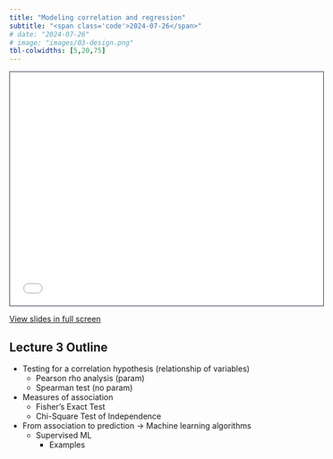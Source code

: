 ```yaml
---
title: "Modeling correlation and regression"
subtitle: "<span class='code'>2024-07-26</span>"
# date: "2024-07-26"
# image: "images/03-design.png"
tbl-colwidths: [5,20,75]
---
```


<!-- Shortcode for embedding a Quarto RevealJS presentation inside of a website -->
<!-- see [GH issue ](https://github.com/quarto-dev/quarto-cli/discussions/7410) -->

<!-- ```{=html} -->
<!-- <iframe class="slide-deck" src="../lectures_slides/03-design.html" height="420" width="747" style="border: 1px solid #2e3846;"></iframe> -->
<!-- ``` -->
 

<!-- 1/2 DIAPOSITIVA STD (16:9) --> 
<!-- ```{=html} -->
<!-- <iframe class="slide-deck" src="../lectures_slides/00_placeholder_pres.pdf" height="420" width="747" style="border: 1px solid #2e3846;"></iframe> -->
<!-- ``` -->

<!-- 2/2 DIAPOSITIVA STD (4:3) -->
```{=html}
<iframe class="slide-deck" src="../lectures_slides/00_placeholder_pres.pdf" height="418" width="560" style="border: 1px solid #2e3846;"></iframe>
```

<a href='../lectures_slides/00_placeholder_pres.pdf' target="_blank">View slides in full screen</a>

## Lecture 3 Outline

+ Testing for a correlation hypothesis (relationship of variables)
  + Pearson rho analysis (param)
  + Spearman test (no param)
+ Measures of association 
  + Fisher’s Exact Test
  + Chi-Square Test of Independence
+ From association to prediction  -> Machine learning algorithms
  + Supervised ML 
    + Examples  


